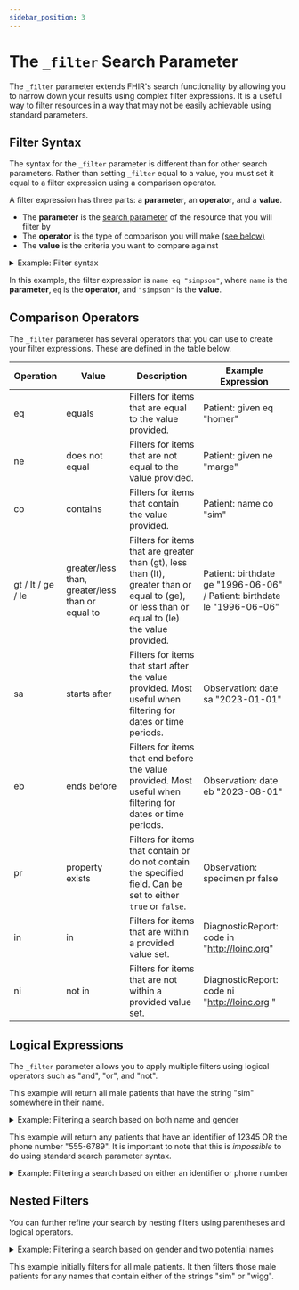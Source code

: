 ```yaml
---
sidebar_position: 3
---
```



# The `_filter` Search Parameter

The `_filter` parameter extends FHIR's search functionality by allowing you to narrow down your results using complex filter expressions. It is a useful way to filter resources in a way that may not be easily achievable using standard parameters.

## Filter Syntax

The syntax for the `_filter` parameter is different than for other search parameters. Rather than setting `_filter` equal to a value, you must set it equal to a filter expression using a comparison operator.

A filter expression has three parts: a **parameter**, an **operator**, and a **value**.

- The **parameter** is the [search parameter](/docs/search/basic-search#search-parameters) of the resource that you will filter by
- The **operator** is the type of comparison you will make [(see below)](#comparison-operators)
- The **value** is the criteria you want to compare against

<details>
  <summary>Example: Filter syntax</summary>
  <Tabs groupId="language">
    <TabItem value="ts" label="Typescript">
      <MedplumCodeBlock language="ts" selectBlocks="syntaxTs">
        {ExampleCode}
      </MedplumCodeBlock>
    </TabItem>
    <TabItem value="cli" label="CLI">
      <MedplumCodeBlock language="bash" selectBlocks="syntaxCli">
        {ExampleCode}
      </MedplumCodeBlock>
    </TabItem>
    <TabItem value="curl" label="cURL">
      <MedplumCodeBlock language="bash" selectBlocks="syntaxCurl">
        {ExampleCode}
      </MedplumCodeBlock>
    </TabItem>
  </Tabs>
</details>

In this example, the filter expression is `name eq "simpson"`, where `name` is the **parameter**, `eq` is the **operator**, and `"simpson"` is the **value**.

## Comparison Operators

The `_filter` parameter has several operators that you can use to create your filter expressions. These are defined in the table below.

| Operation         | Value                                            | Description                                                                                                                                    | Example Expression                                                      |
| ----------------- | ------------------------------------------------ | ---------------------------------------------------------------------------------------------------------------------------------------------- | ----------------------------------------------------------------------- |
| eq                | equals                                           | Filters for items that are equal to the value provided.                                                                                        | Patient: given eq "homer"                                               |
| ne                | does not equal                                   | Filters for items that are not equal to the value provided.                                                                                    | Patient: given ne "marge"                                               |
| co                | contains                                         | Filters for items that contain the value provided.                                                                                             | Patient: name co "sim"                                                  |
| gt / lt / ge / le | greater/less than, greater/less than or equal to | Filters for items that are greater than (gt), less than (lt), greater than or equal to (ge), or less than or equal to (le) the value provided. | Patient: birthdate ge "1996-06-06" / Patient: birthdate le "1996-06-06" |
| sa                | starts after                                     | Filters for items that start after the value provided. Most useful when filtering for dates or time periods.                                   | Observation: date sa "2023-01-01"                                       |
| eb                | ends before                                      | Filters for items that end before the value provided. Most useful when filtering for dates or time periods.                                    | Observation: date eb "2023-08-01"                                       |
| pr                | property exists                                  | Filters for items that contain or do not contain the specified field. Can be set to either `true` or `false`.                                  | Observation: specimen pr false                                          |
| in                | in                                               | Filters for items that are within a provided value set.                                                                                        | DiagnosticReport: code in "http://loinc.org"                            |
| ni                | not in                                           | Filters for items that are not within a provided value set.                                                                                    | DiagnosticReport: code ni "http://loinc.org "                           |

## Logical Expressions

The `_filter` parameter allows you to apply multiple filters using logical operators such as "and", "or", and "not".

This example will return all male patients that have the string "sim" somewhere in their name.

<details>
  <summary>Example: Filtering a search based on both name and gender</summary>
  <Tabs groupId="language">
    <TabItem value="ts" label="Typescript">
      <MedplumCodeBlock language="ts" selectBlocks="logicalAndTs">
        {ExampleCode}
      </MedplumCodeBlock>
    </TabItem>
    <TabItem value="cli" label="CLI">
      <MedplumCodeBlock language="bash" selectBlocks="logicalAndCli">
        {ExampleCode}
      </MedplumCodeBlock>
    </TabItem>
    <TabItem value="curl" label="cURL">
      <MedplumCodeBlock language="bash" selectBlocks="logicalAndCurl">
        {ExampleCode}
      </MedplumCodeBlock>
    </TabItem>
  </Tabs>
</details>

This example will return any patients that have an identifier of 12345 OR the phone number "555-6789". It is important to note that this is _impossible_ to do using standard search parameter syntax.

<details>
  <summary>Example: Filtering a search based on either an identifier or phone number</summary>
  <Tabs groupId="language">
    <TabItem value="ts" label="Typescript">
      <MedplumCodeBlock language="ts" selectBlocks="logicalOrTs">
        {ExampleCode}
      </MedplumCodeBlock>
    </TabItem>
    <TabItem value="cli" label="CLI">
      <MedplumCodeBlock language="bash" selectBlocks="logicalOrCli">
        {ExampleCode}
      </MedplumCodeBlock>
    </TabItem>
    <TabItem value="curl" label="cURL">
      <MedplumCodeBlock language="bash" selectBlocks="logicalOrCurl">
        {ExampleCode}
      </MedplumCodeBlock>
    </TabItem>
  </Tabs>
</details>

## Nested Filters

You can further refine your search by nesting filters using parentheses and logical operators.

<details>
  <summary>Example: Filtering a search based on gender and two potential names</summary>
  <Tabs groupId="language">
    <TabItem value="ts" label="Typescript">
      <MedplumCodeBlock language="ts" selectBlocks="nestedTs">
        {ExampleCode}
      </MedplumCodeBlock>
    </TabItem>
    <TabItem value="cli" label="CLI">
      <MedplumCodeBlock language="bash" selectBlocks="nestedCli">
        {ExampleCode}
      </MedplumCodeBlock>
    </TabItem>
    <TabItem value="curl" label="cURL">
      <MedplumCodeBlock language="bash" selectBlocks="nestedCurl">
        {ExampleCode}
      </MedplumCodeBlock>
    </TabItem>
  </Tabs>
</details>

This example initially filters for all male patients. It then filters those male patients for any names that contain either of the strings "sim" or "wigg".
